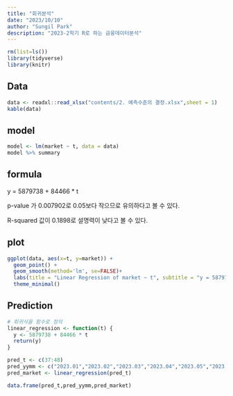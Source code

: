 ```yaml
---
title: "회귀분석"
date: "2023/10/10"
author: "Sungil Park"
description: "2023-2학기 R로 하는 금융데이터분석"
---
```


```r
rm(list=ls())
library(tidyverse)
library(knitr)
```

## Data

```r
data <- readxl::read_xlsx("contents/2. 예측수준의 결정.xlsx",sheet = 1)
kable(data)
```

## model

```r
model <- lm(market ~ t, data = data)
model %>% summary
```

## formula

y = 5879738 + 84466 \* t

p-value 가 0.007902로 0.05보다 작으므로 유의하다고 볼 수 있다.

R-squared 값이 0.1898로 설명력이 낮다고 볼 수 있다.

## plot

```r
ggplot(data, aes(x=t, y=market)) +
  geom_point() +
  geom_smooth(method='lm', se=FALSE)+
  labs(title = "Linear Regression of market ~ t", subtitle = "y = 5879738 + 84466 * t")+
  theme_minimal()
```

## Prediction

```r
# 회귀식을 함수로 정의
linear_regression <- function(t) {
  y <- 5879738 + 84466 * t
  return(y)
}

pred_t <- c(37:48)
pred_yymm <- c("2023.01","2023.02","2023.03","2023.04","2023.05","2023.06","2023.07","2023.08","2023.09","2023.10","2023.11","2023.12")
pred_market <- linear_regression(pred_t)

data.frame(pred_t,pred_yymm,pred_market)
```
